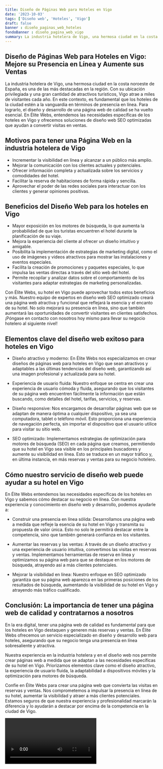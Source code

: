 ```yaml
---
title: Diseño de Páginas Web para Hoteles en Vigo
date: '2023-10-03'
tags: ['Diseño web', 'Hoteles', 'Vigo']
draft: false
banner : diseño_paginas_web_hoteles
fondoBanner : diseño_pagina_web_vigo
summary: La industria hotelera de Vigo, una hermosa ciudad en la costa noroeste de España, es una de las más destacadas en la región. Con su ubicación privilegiada y una gran cantidad de atractivos turísticos, Vigo atrae a miles de visitantes cada año. En este contexto, es fundamental que los hoteles de la ciudad estén a la vanguardia en términos de presencia en línea. Para lograrlo, el diseño y desarrollo de una página web de calidad se ha vuelto esencial. En Élite Webs, entendemos las necesidades específicas de los hoteles en Vigo y ofrecemos soluciones de diseño web SEO optimizadas que ayudan a convertir visitas en ventas.
---
```


## Diseño de Páginas Web para Hoteles en Vigo: Mejore su Presencia en Línea y Aumente sus Ventas

La industria hotelera de Vigo, una hermosa ciudad en la costa noroeste de España, es una de las más destacadas en la región. Con su ubicación privilegiada y una gran cantidad de atractivos turísticos, Vigo atrae a miles de visitantes cada año. En este contexto, es fundamental que los hoteles de la ciudad estén a la vanguardia en términos de presencia en línea. Para lograrlo, el diseño y desarrollo de una página web de calidad se ha vuelto esencial. En Élite Webs, entendemos las necesidades específicas de los hoteles en Vigo y ofrecemos soluciones de diseño web SEO optimizadas que ayudan a convertir visitas en ventas.

## Motivos para tener una Página Web en la industria hotelera de Vigo

- Incrementar la visibilidad en línea y alcanzar a un público más amplio.
- Mejorar la comunicación con los clientes actuales y potenciales.
- Ofrecer información completa y actualizada sobre los servicios y comodidades del hotel.
- Facilitar la reserva de habitaciones de forma rápida y sencilla.
- Aprovechar el poder de las redes sociales para interactuar con los clientes y generar opiniones positivas.

## Beneficios del Diseño Web para los hoteles en Vigo

- Mayor exposición en los motores de búsqueda, lo que aumenta la probabilidad de que los turistas encuentren el hotel durante la planificación de su viaje.
- Mejora la experiencia del cliente al ofrecer un diseño intuitivo y amigable.
- Posibilita la implementación de estrategias de marketing digital, como el uso de imágenes y videos atractivos para mostrar las instalaciones y eventos especiales.
- Facilita la creación de promociones y paquetes especiales, lo que impulsa las ventas directas a través del sitio web del hotel.
- Permite recopilar y analizar datos sobre el comportamiento de los visitantes para adaptar estrategias de marketing personalizadas.

Con Élite Webs, su hotel en Vigo puede aprovechar todos estos beneficios y más. Nuestro equipo de expertos en diseño web SEO optimizado creará una página web atractiva y funcional que reflejará la esencia y el encanto de su hotel. No solo mejorará su presencia en línea, sino que también aumentará las oportunidades de convertir visitantes en clientes satisfechos. ¡Póngase en contacto con nosotros hoy mismo para llevar su negocio hotelero al siguiente nivel!

<GifSeo />

<Cta />

## Elementos clave del diseño web exitoso para hoteles en Vigo
- Diseño atractivo y moderno: En Élite Webs nos especializamos en crear diseños de páginas web para hoteles en Vigo que sean atractivos y adaptables a las últimas tendencias del diseño web, garantizando así una imagen profesional y actualizada para su hotel.

- Experiencia de usuario fluida: Nuestro enfoque se centra en crear una experiencia de usuario cómoda y fluida, asegurando que los visitantes de su página web encuentren fácilmente la información que están buscando, como detalles del hotel, tarifas, servicios, y reservas.

- Diseño responsive: Nos encargamos de desarrollar páginas web que se adaptan de manera óptima a cualquier dispositivo, ya sea una computadora, tablet o teléfono móvil. Esto proporciona una experiencia de navegación perfecta, sin importar el dispositivo que el usuario utilice para visitar su sitio web.

- SEO optimizado: Implementamos estrategias de optimización para motores de búsqueda (SEO) en cada página que creamos, permitiendo que su hotel en Vigo sea visible en los principales buscadores y aumente su visibilidad en línea. Esto se traduce en un mayor tráfico y, en última instancia, en más reservas y ventas para su negocio hotelero.

## Cómo nuestro servicio de diseño web puede ayudar a su hotel en Vigo
En Élite Webs entendemos las necesidades específicas de los hoteles en Vigo y sabemos cómo destacar su negocio en línea. Con nuestra experiencia y conocimiento en diseño web y desarrollo, podemos ayudarle a:

- Construir una presencia en línea sólida: Desarrollamos una página web a medida que refleje la esencia de su hotel en Vigo y transmita su propuesta de valor única. Esto no solo le permitirá destacar entre la competencia, sino que también generará confianza en los visitantes.

- Aumentar las reservas y las ventas: A través de un diseño atractivo y una experiencia de usuario intuitiva, convertimos las visitas en reservas y ventas. Implementamos herramientas de reserva en línea y optimizamos su página web para que se destaque en los motores de búsqueda, atrayendo así a más clientes potenciales.

- Mejorar la visibilidad en línea: Nuestro enfoque en SEO optimizado garantiza que su página web aparezca en las primeras posiciones de los resultados de búsqueda, aumentando la visibilidad de su hotel en Vigo y atrayendo más tráfico cualificado.

## Conclusión: La importancia de tener una página web de calidad y contratarnos a nosotros
En la era digital, tener una página web de calidad es fundamental para que los hoteles en Vigo destaquen y generen más reservas y ventas. En Élite Webs ofrecemos un servicio especializado en diseño y desarrollo web para hoteles, asegurando que su negocio tenga una presencia en línea sobresaliente y atractiva.

Nuestra experiencia en la industria hotelera y en el diseño web nos permite crear páginas web a medida que se adaptan a las necesidades específicas de su hotel en Vigo. Priorizamos elementos clave como el diseño atractivo, la experiencia de usuario fluida, la adaptabilidad a dispositivos móviles y la optimización para motores de búsqueda.

Confíe en Élite Webs para crear una página web que convierta las visitas en reservas y ventas. Nos comprometemos a impulsar la presencia en línea de su hotel, aumentar la visibilidad y atraer a más clientes potenciales. Estamos seguros de que nuestra experiencia y profesionalidad marcarán la diferencia y lo ayudarán a destacar por encima de la competencia en la ciudad de Vigo.

<Video />

<CtaBot job='Hoteles' city='Vigo'/>

<Gmaps query='Vigo+españa+maps' />